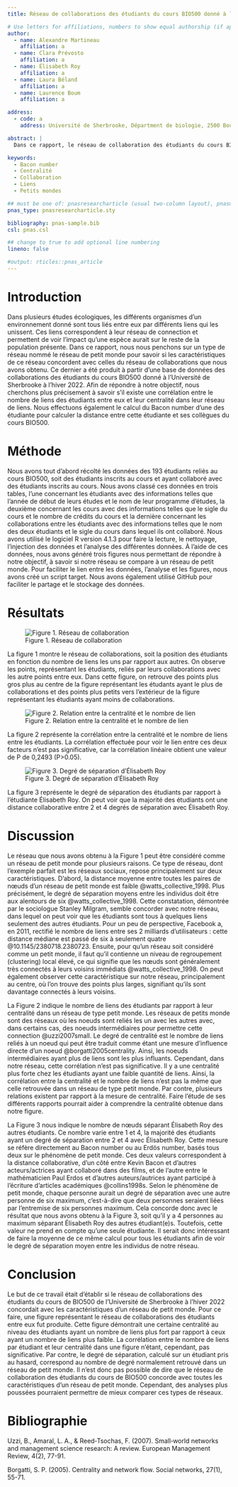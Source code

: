 ```yaml
---
title: Réseau de collaborations des étudiants du cours BIO500 donné à l'Université de Sherbrooke à l'hiver 2022

# Use letters for affiliations, numbers to show equal authorship (if applicable) and to indicate the corresponding author
author:
  - name: Alexandre Martineau
    affiliation: a
  - name: Clara Prévosto
    affiliation: a
  - name: Élisabeth Roy
    affiliation: a
  - name: Laura Béland
    affiliation: a
  - name: Laurence Boum
    affiliation: a

address:
  - code: a
    address: Université de Sherbrooke, Départment de biologie, 2500 Boulevard de l'Université, Sherbrooke, Québec, J1K 2R1

abstract: |
  Dans ce rapport, le réseau de collaboration des étudiants du cours BIO500 donné à l'hiver 2022 de l'Université de Sherbrooke fut comparé au réseau de type petit monde pour voir si les caractéristique d'un réseau de collaboration peut être considéré comme un réseau de petit monde. L'utilisation de données recueillies sur 193 étudiants concernant leurs liens les uns par rapport aux autres ont servis à faire un réseau de collaborations. Les analyses effectuées sur ce réseau furent l'analyse de la corrélation entre la centralité et le nombre de liens des étudiants et le calcul du 'Bacon number'd'une des étudiante pris au hasard. Ces analyses ont montré une corrélation non significative entre la centralité et le nombre de liens et un 'Bacon number' se situant entre 2 et 4. Cependant, les réseaux de type petit monde ont une corrélation entre leur centralité et leur nombre de liens et un 'Bacon number' de 6 et moins. Donc ce réseau de collaborations n'a pas toutes les caractéristiques étudiées dans ce rapport correspondant aux caractéristiques des réseaux de type petit monde. 

keywords:
  - Bacon number
  - Centralité
  - Collaboration
  - Liens 
  - Petits mondes

## must be one of: pnasresearcharticle (usual two-column layout), pnasmathematics (one column layout), or pnasinvited (invited submissions only)
pnas_type: pnasresearcharticle.sty

bibliography: pnas-sample.bib
csl: pnas.csl

## change to true to add optional line numbering
lineno: false

#output: rticles::pnas_article
---
```


# Introduction

Dans plusieurs études écologiques, les différents organismes d'un environnement donné sont tous liés entre eux par différents liens qui les unissent. Ces liens correspondent à leur réseau de connection et permettent de voir l'impact qu'une espèce aurait sur le reste de la population présente. Dans ce rapport, nous nous penchons sur un type de réseau nommé le réseau de petit monde pour savoir si les caractéristiques de ce réseau concordent avec celles du réseau de collaborations que nous avons obtenu. Ce dernier a été produit à partir d'une base de données des collaborations des étudiants du cours BIO500 donné à l'Université de Sherbrooke à l'hiver 2022. Afin de répondre à notre objectif, nous cherchons plus précisement à savoir s'il existe une corrélation entre le nombre de liens des étudiants entre eux et leur centralité dans leur réseau de liens. Nous effectuons également le calcul du Bacon number d'une des étudiante pour calculer la distance entre cette étudiante et ses collègues du cours BIO500.

# Méthode

Nous avons tout d'abord récolté les données des 193 étudiants reliés au cours BIO500, soit des étudiants inscrits au cours et ayant collaboré avec des étudiants inscrits au cours. Nous avons classé ces données en trois tables, l'une concernant les étudiants avec des informations telles que l'année de début de leurs études et le nom de leur programme d'études, la deuxième concernant les cours avec des informations telles que le sigle du cours et le nombre de crédits du cours et la dernière concernant les collaborations entre les étudiants avec des informations telles que le nom des deux étudiants et le sigle du cours dans lequel ils ont collaboré. Nous avons utilisé le logiciel R version 4.1.3 pour faire la lecture, le nettoyage, l'injection des données et l'analyse des différentes données. À l'aide de ces données, nous avons généré trois figures nous permettant de répondre à notre objectif, à savoir si notre réseau se compare à un réseau de petit monde. Pour faciliter le lien entre les données, l'analyse et les figures, nous avons créé un script target. Nous avons également utilisé GitHub pour faciliter le partage et le stockage des données.

# Résultats

![Figure 1. Réseau de collaboration](%22../results/reseau.pdf%22)

La figure 1 montre le réseau de collaborations, soit la position des étudiants en fonction du nombre de liens les uns par rapport aux autres. On observe les points, représentant les étudiants, reliés par leurs collaborations avec les autre points entre eux. Dans cette figure, on retrouve des points plus gros plus au centre de la figure représentant les étudants ayant le plus de collaborations et des points plus petits vers l'extérieur de la figure représentant les étudiants ayant moins de collaborations.

![Figure 2. Relation entre la centralité et le nombre de lien](%22../results/centralite.pdf%22)

La figure 2 représente la corrélation entre la centralité et le nombre de liens entre les étudiants. La corrélation effectuée pour voir le lien entre ces deux facteurs n'est pas significative, car la corrélation linéaire obtient une valeur de P de 0,2493 (P\>0.05).

![Figure 3. Degré de séparation d'Élisabeth Roy](%22../results/bacon.pdf%22)

La figure 3 représente le degré de séparation des étudiants par rapport à l'étudiante Élisabeth Roy. On peut voir que la majorité des étudiants ont une distance collaborative entre 2 et 4 degrés de séparation avec Élisabeth Roy.

# Discussion

Le réseau que nous avons obtenu à la Figure 1 peut être considéré comme un réseau de petit monde pour plusieurs raisons. Ce type de réseau, dont l'exemple parfait est les réseaux sociaux, repose principalement sur deux caractéristiques. D'abord, la distance moyenne entre toutes les paires de nœuds d'un réseau de petit monde est faible @watts_collective_1998. Plus précisément, le degré de séparation moyens entre les individus doit être aux alentours de six @watts_collective_1998. Cette constatation, démontrée par le sociologue Stanley Milgram, semble concorder avec notre réseau, dans lequel on peut voir que les étudiants sont tous à quelques liens seulement des autres étudiants. Pour un peu de perspective, Facebook a, en 2011, rectifié le nombre de liens entre ses 2 milliards d'utilisateurs : cette distance médiane est passé de six à seulement quatre \@10.1145/2380718.2380723. Ensuite, pour qu'un réseau soit considéré comme un petit monde, il faut qu'il contienne un niveau de regroupement (clustering) local élevé, ce qui signifie que les nœuds sont généralement très connectés à leurs voisins immédiats @watts_collective_1998. On peut également observer cette caractéristique sur notre réseau, principalement au centre, où l'on trouve des points plus larges, signifiant qu'ils sont davantage connectés à leurs voisins. 

La Figure 2 indique le nombre de liens des étudiants par rapport à leur centralité dans un réseau de type petit monde. Les réseaux de petits monde sont des réseaux où les noeuds sont reliés les un avec les autres avec, dans certains cas, des noeuds intermédiaires pour permettre cette connection @uzzi2007small. Le degré de centralité est le nombre de liens reliés à un noeud qui peut être traduit comme étant une mesure d'influence directe d'un noeud @borgatti2005centrality. Ainsi, les noeuds intermédiaires ayant plus de liens sont les plus influants. Cependant, dans notre réseau, cette corrélation n'est pas significative. Il y a une centralité plus forte chez les étudiants ayant une faible quantité de liens. Ainsi, la corrélation entre la centralité et le nombre de liens n'est pas la même que celle retrouvée dans un réseau de type petit monde. Par contre, plusieurs relations existent par rapport à la mesure de centralité. Faire l'étude de ses différents rapports pourrait aider à comprendre la centralité obtenue dans notre figure.

La Figure 3 nous indique le nombre de nœuds séparant Élisabeth Roy des autres étudiants. Ce nombre varie entre 1 et 4, la majorité des étudiants ayant un degré de séparation entre 2 et 4 avec Élisabeth Roy. Cette mesure se réfère directement au Bacon number ou au Erdös number, basés tous deux sur le phénomène de petit monde. Ces deux valeurs correspondent à la distance collaborative, d'un côté entre Kevin Bacon et d'autres acteurs/actrices ayant collaboré dans des films, et de l'autre entre le mathématicien Paul Erdos et d'autres auteurs/autrices ayant participé à l'écriture d'articles académiques @collins1998s. Selon le phénomène de petit monde, chaque personne aurait un degré de séparation avec une autre personne de six maximum, c'est-à-dire que deux personnes seraient liées par l'entremise de six personnes maximum. Cela concorde donc avec le résultat que nous avons obtenu à la Figure 3, soit qu'il y a 4 personnes au maximum séparant Élisabeth Roy des autres étudiant(e)s. Toutefois, cette valeur ne prend en compte qu'une seule étudiante. Il serait donc intéressant de faire la moyenne de ce même calcul pour tous les étudiants afin de voir le degré de séparation moyen entre les individus de notre réseau.

# Conclusion

Le but de ce travail était d'établir si le réseau de collaborations des étudiants du cours de BIO500 de l'Université de Sherbrooke à l'hiver 2022 concordait avec les caractéristiques d'un réseau de petit monde. Pour ce faire, une figure représentant le réseau de collaborations des étudiants entre eux fut produite. Cette figure démontrait une certaine centralité au niveau des étudiants ayant un nombre de liens plus fort par rapport à ceux ayant un nombre de liens plus faible. La corrélation entre le nombre de liens par étudiant et leur centralité dans une figure n'étant, cependant, pas significative. Par contre, le degré de séparation, calculé sur un étudiant pris au hasard, correspond au nombre de degré normalement retrouvé dans un réseau de petit monde. Il n'est donc pas possible de dire que le réseau de collaboration des étudiants du cours de BIO500 concorde avec toutes les caractéristiques d'un réseau de petit monde. Cependant, des analyses plus poussées pourraient permettre de mieux comparer ces types de réseaux.

\newpage

# Bibliographie {.unnumbered}

Uzzi, B., Amaral, L. A., & Reed‐Tsochas, F. (2007). Small‐world networks and management science research: A review. European Management Review, 4(2), 77-91.

Borgatti, S. P. (2005). Centrality and network flow. Social networks, 27(1), 55-71.
